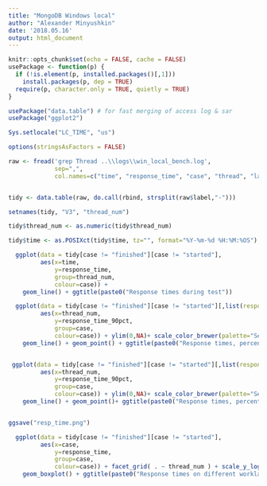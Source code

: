 ```yaml
---
title: "MongoDB Windows local"
author: "Alexander Minyushkin"
date: '2018.05.16'
output: html_document
---
```


```r
knitr::opts_chunk$set(echo = FALSE, cache = FALSE)
usePackage <- function(p) {
  if (!is.element(p, installed.packages()[,1]))
    install.packages(p, dep = TRUE)
  require(p, character.only = TRUE, quietly = TRUE)
}

usePackage("data.table") # for fast merging of access log & sar
usePackage("ggplot2")

Sys.setlocale("LC_TIME", "us")

options(stringsAsFactors = FALSE)


```


```r
raw <- fread('grep Thread ..\\logs\\win_local_bench.log', 
             sep=",", 
             col.names=c("time", "response_time", "case", "thread", "label"))


tidy <- data.table(raw, do.call(rbind, strsplit(raw$label,"-")))

setnames(tidy, "V3", "thread_num")

tidy$thread_num <- as.numeric(tidy$thread_num)

tidy$time <- as.POSIXct(tidy$time, tz="", format="%Y-%m-%d %H:%M:%OS")
```


```r

  ggplot(data = tidy[case != "finished"][case != "started"], 
         aes(x=time, 
             y=response_time, 
             group=thread_num, 
             colour=case)) + 
    geom_line() + ggtitle(paste0("Response times during test")) 
```

```r

  ggplot(data = tidy[case != "finished"][case != "started"][,list(response_time_90pct = quantile(response_time, 0.9)), by="case,thread_num"], 
         aes(x=thread_num, 
             y=response_time_90pct, 
             group=case, 
             colour=case)) + ylim(0,NA)+ scale_color_brewer(palette="Set1") +
    geom_line() + geom_point() + ggtitle(paste0("Response times, percentile 90%")) 


 ggplot(data = tidy[case != "finished"][case != "started"][,list(response_time_90pct = quantile(response_time, 0.9)), by="case,thread_num"], 
         aes(x=thread_num, 
             y=response_time_90pct, 
             group=case, 
             colour=case)) + ylim(0,NA)+ scale_color_brewer(palette="Set1") + facet_grid( . ~ case ) + 
    geom_line() + geom_point()+ ggtitle(paste0("Response times, percentile 90%")) 


ggsave("resp_time.png")

```


```r

  ggplot(data = tidy[case != "finished"][case != "started"], 
         aes(x=case, 
             y=response_time, 
             group=case, 
             colour=case)) + facet_grid( . ~ thread_num ) + scale_y_log10() +
    geom_boxplot() + ggtitle(paste0("Response times on different worklads")) 
```






